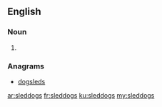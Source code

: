 ==English==

===Noun===
{{head|en|plural}}

# {{plural of|sleddog|lang=en|nocat=1}}

===Anagrams===
* [[dogsleds#English|dogsleds]]

[[ar:sleddogs]]
[[fr:sleddogs]]
[[ku:sleddogs]]
[[my:sleddogs]]